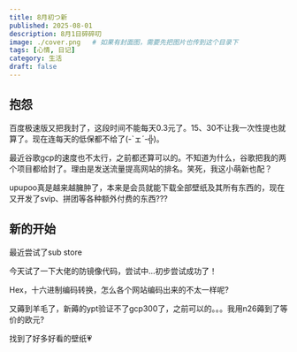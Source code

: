 ```yaml
---
title: 8月初つ新
published: 2025-08-01
description: 8月1日碎碎叨
image: ./cover.png   # 如果有封面图，需要先把图片也传到这个目录下
tags: [心情, 日记]
category: 生活
draft: false
---
```

 ## 抱怨

百度极速版又把我封了，这段时间不能每天0.3元了。15、30不让我一次性提也就算了。现在连每天的低保都不给了(-`ェ´-╬)。

最近谷歌gcp的速度也不太行，之前都还算可以的。不知道为什么，谷歌把我的两个项目都给封了。理由是发送流量提高网站的排名。笑死，我这小萌新也配？

upupoo真是越来越臃肿了，本来是会员就能下载全部壁纸及其所有东西的，现在又开发了svip、拼团等各种额外付费的东西???






 ## 新的开始

 最近尝试了sub store

 今天试了一下大佬的防镜像代码，尝试中...初步尝试成功了！

 Hex，十六进制编码转换，怎么各个网站编码出来的不太一样呢?

 又薅到羊毛了，新薅的ypt验证不了gcp300了，之前可以的。。。我用n26薅到了等价的欧元?

 找到了好多好看的壁纸💗